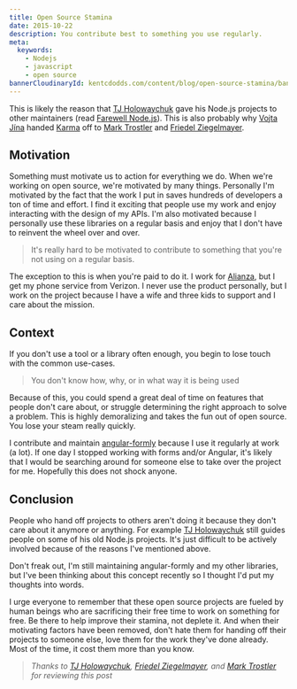 ```yaml
---
title: Open Source Stamina
date: 2015-10-22
description: You contribute best to something you use regularly.
meta:
  keywords:
    - Nodejs
    - javascript
    - open source
bannerCloudinaryId: kentcdodds.com/content/blog/open-source-stamina/banner.jpg
---
```


This is likely the reason that
[TJ Holowaychuk](https://twitter.com/tjholowaychuk) gave his Node.js projects to
other maintainers (read
[Farewell Node.js](https://medium.com/@tjholowaychuk/farewell-node-js-4ba9e7f3e52b#.pj5yx57zb)).
This is also probably why [Vojta Jína](https://twitter.com/vojtajina) handed
[Karma](http://karma-runner.github.io) off to
[Mark Trostler](https://twitter.com/zzoass) and
[Friedel Ziegelmayer](https://twitter.com/dignifiedquire).

## Motivation

Something must motivate us to action for everything we do. When we're working on
open source, we're motivated by many things. Personally I'm motivated by the
fact that the work I put in saves hundreds of developers a ton of time and
effort. I find it exciting that people use my work and enjoy interacting with
the design of my APIs. I'm also motivated because I personally use these
libraries on a regular basis and enjoy that I don't have to reinvent the wheel
over and over.

> It's really hard to be motivated to contribute to something that you're not
> using on a regular basis.

The exception to this is when you're paid to do it. I work for
[Alianza](http://www.alianza.com), but I get my phone service from Verizon. I
never use the product personally, but I work on the project because I have a
wife and three kids to support and I care about the mission.

## Context

If you don't use a tool or a library often enough, you begin to lose touch with
the common use-cases.

> You don't know how, why, or in what way it is being used

Because of this, you could spend a great deal of time on features that people
don't care about, or struggle determining the right approach to solve a problem.
This is highly demoralizing and takes the fun out of open source. You lose your
steam really quickly.

I contribute and maintain
[angular-formly](https://github.com/formly-js/angular-formly) because I use it
regularly at work (a lot). If one day I stopped working with forms and/or
Angular, it's likely that I would be searching around for someone else to take
over the project for me. Hopefully this does not shock anyone.

## Conclusion

People who hand off projects to others aren't doing it because they don't care
about it anymore or anything. For example
[TJ Holowaychuk](https://twitter.com/tjholowaychuk) still guides people on some
of his old Node.js projects. It's just difficult to be actively involved because
of the reasons I've mentioned above.

Don't freak out, I'm still maintaining angular-formly and my other libraries,
but I've been thinking about this concept recently so I thought I'd put my
thoughts into words.

I urge everyone to remember that these open source projects are fueled by human
beings who are sacrificing their free time to work on something for free. Be
there to help improve their stamina, not deplete it. And when their motivating
factors have been removed, don't hate them for handing off their projects to
someone else, love them for the work they've done already. Most of the time, it
cost them more than you know.

> _Thanks to [TJ Holowaychuk](https://twitter.com/tjholowaychuk),
> [Friedel Ziegelmayer](https://twitter.com/dignifiedquire), and
> [Mark Trostler](https://twitter.com/zzoass) for reviewing this post_
